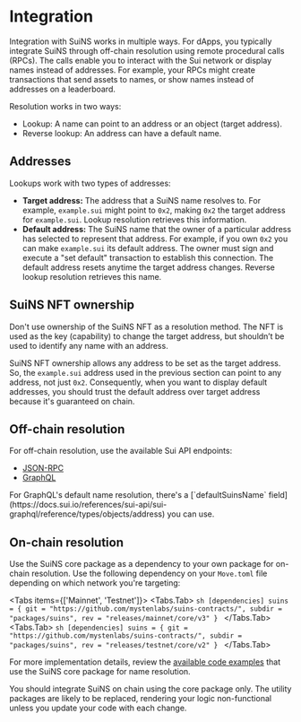 
# Integration

Integration with SuiNS works in multiple ways. For dApps, you typically integrate SuiNS through off-chain resolution using remote procedural calls (RPCs). The calls enable you to interact with the Sui network or display names instead of addresses. For example, your RPCs might create transactions that send assets to names, or show names instead of addresses on a leaderboard.

Resolution works in two ways:

- Lookup: A name can point to an address or an object (target address).
- Reverse lookup: An address can have a default name.

## Addresses

Lookups work with two types of addresses:

- **Target address:** The address that a SuiNS name resolves to. For example, `example.sui` might point to `0x2`, making `0x2` the target address for `example.sui`. Lookup resolution retrieves this information.
- **Default address:** The SuiNS name that the owner of a particular address has selected to represent that address. For example, if you own `0x2` you can make `example.sui` its default address. The owner must sign and execute a "set default" transaction to establish this connection. The default address resets anytime the target address changes. Reverse lookup resolution retrieves this name.


## SuiNS NFT ownership

Don't use ownership of the SuiNS NFT as a resolution method. The NFT is used as the key (capability) to change the target address, but shouldn’t be used to identify any name with an address.

SuiNS NFT ownership allows any address to be set as the target address. So, the `example.sui` address used in the previous section can point to any address, not just `0x2`. Consequently, when you want to display default addresses, you should trust the default address over target address because it's guaranteed on chain.

## Off-chain resolution

For off-chain resolution, use the available Sui API endpoints:

- [JSON-RPC](https://docs.sui.io/sui-api-ref#suix_resolvenameserviceaddress)
- [GraphQL](https://docs.sui.io/references/sui-api/sui-graphql/reference/api/queries/resolve-suins-address)

<Callout type="info">
For GraphQL's default name resolution, there's a [`defaultSuinsName` field](https://docs.sui.io/references/sui-api/sui-graphql/reference/types/objects/address) you can use.
</Callout>

## On-chain resolution

Use the SuiNS core package as a dependency to your own package for on-chain resolution. Use the following dependency on your `Move.toml` file depending on which network you're targeting:

<Tabs items={['Mainnet', 'Testnet']}>
    <Tabs.Tab>
      ```sh
      [dependencies]
      suins = { git = "https://github.com/mystenlabs/suins-contracts/", subdir = "packages/suins", rev = "releases/mainnet/core/v3" }
      ```
    </Tabs.Tab>
    <Tabs.Tab>
      ```sh
      [dependencies]
      suins = { git = "https://github.com/mystenlabs/suins-contracts/", subdir = "packages/suins", rev = "releases/testnet/core/v2" }
      ```
    </Tabs.Tab>
</Tabs>

For more implementation details, review the [available code examples](./examples.mdx) that use the SuiNS core package for name resolution.

<Callout type="warning" emoji="⚠️">
  You should integrate SuiNS on chain using the core package only. The utility packages are likely to be replaced, rendering your logic non-functional unless you update your code with each change.
</Callout>
